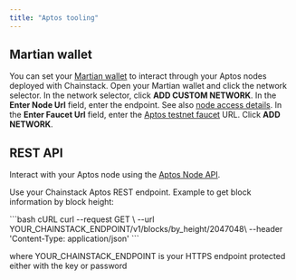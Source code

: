 ```yaml
---
title: "Aptos tooling"
---
```


## Martian wallet

You can set your [Martian wallet](https://martianwallet.xyz/) to interact through your Aptos nodes deployed with Chainstack.
<Steps>
  <Step>
    Open your Martian wallet and click the network selector.
  </Step>
  <Step>
    In the network selector, click **ADD CUSTOM NETWORK**.
  </Step>
  <Step>
    In the **Enter Node Url** field, enter the endpoint. See also [node access details](/docs/manage-your-node#view-node-access-and-credentials).
  </Step>
  <Step>
    In the **Enter Faucet Url** field, enter the [Aptos testnet faucet](https://aptoslabs.com/testnet-faucet) URL.
  </Step>
  <Step>
    Click **ADD NETWORK**.
  </Step>
</Steps>

## REST API

Interact with your Aptos node using the [Aptos Node API](https://fullnode.devnet.aptoslabs.com/v1/spec#/).

Use your Chainstack Aptos REST endpoint. Example to get block information by block height:

<CodeGroup>
  ```bash cURL
  curl --request GET \
    --url YOUR_CHAINSTACK_ENDPOINT/v1/blocks/by_height/2047048\
    --header 'Content-Type: application/json'
  ```
</CodeGroup>

where YOUR\_CHAINSTACK\_ENDPOINT is your HTTPS endpoint protected either with the key or password
